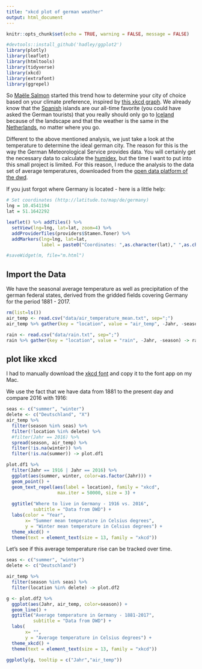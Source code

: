 ```yaml
---
title: "xkcd plot of german weather"
output: html_document
---
```


```r
knitr::opts_chunk$set(echo = TRUE, warning = FALSE, message = FALSE)
```

```r
#devtools::install_github('hadley/ggplot2')
library(plotly)
library(leaflet)
library(htmltools)
library(tidyverse)
library(xkcd)
library(extrafont)
library(ggrepel)
```

So [Maële Salmon](http://www.masalmon.eu/2017/11/16/wheretoliveus/) started this trend how to determine your city of choice based on your climate preference, inspired by [this xkcd graph](https://xkcd.com/1916/). We already know that the [Spanish](https://twitter.com/claudiaguirao/status/931615734521909248) islands are our all-time favorite (you could have asked the German tourists) that you really should only go to [Iceland](https://twitter.com/matamix/status/932192147062784000) because of the landscape and that the weather is the same in the [Netherlands](https://twitter.com/RMHoge/status/932526164668829696), no matter where you go.

Different to the above mentioned analysis, we just take a look at the temperature to determine the ideal german city. The reason for this is the way the German Meteorological Service provides data. You will certainly get the necessary data to calculate the [humidex](https://en.wikipedia.org/wiki/Humidex), but the time I want to put into this small project is limited. For this reason, I reduce the analysis to the data set of average temperatures, downloaded from the [open data platform of the dwd](ftp://ftp-cdc.dwd.de/pub/CDC/regional_averages_DE/).

If you just forgot where Germany is located - here is a little help: 

```r
# Set coordinates (http://latitude.to/map/de/germany)
lng = 10.4541194
lat = 51.1642292

leaflet() %>% addTiles() %>%
  setView(lng=lng, lat=lat, zoom=4) %>%
  addProviderTiles(providers$Stamen.Toner) %>%
  addMarkers(lng=lng, lat=lat, 
             label = paste0("Coordinates: ",as.character(lat)," ",as.character(lng)))

#saveWidget(m, file="m.html")
```

## Import the Data

We have the seasonal average temperature as well as precipitation of the german federal states, derived from the gridded fields covering Germany for the period 1881 - 2017. 
```r
rm(list=ls())
air_temp <- read.csv("data/air_temperature_mean.txt", sep=";")
air_temp %>% gather(key = "location", value = "air_temp", -Jahr, -season) -> air_temp

rain <- read.csv("data/rain.txt", sep=";")
rain %>% gather(key = "location", value = "rain", -Jahr, -season) -> rain
```

## plot like xkcd 

I had to manually download the [xkcd font](http://simonsoftware.se/other/xkcd.ttf) and copy it to the font app on my Mac.

We use the fact that we have data from 1881 to the present day and compare 2016 with 1916:

```r
seas <- c("summer", "winter")
delete <- c("Deutschland", "X")
air_temp %>% 
  filter(season %in% seas) %>%
  filter(!location %in% delete) %>%
  #filter(Jahr == 2016) %>%
  spread(season, air_temp) %>%
  filter(!is.na(winter)) %>%
  filter(!is.na(summer)) -> plot.df1
```

```r
plot.df1 %>%
  filter(Jahr == 1916 | Jahr == 2016) %>%
  ggplot(aes(summer, winter, color=as.factor(Jahr))) +
  geom_point() +
  geom_text_repel(aes(label = location), family = "xkcd", 
                   max.iter = 50000, size = 3) +
  
  ggtitle("Where to live in Germany - 1916 vs. 2016",
          subtitle = "Data from DWD") +
  labs(color = "Year", 
       x= "Summer mean temperature in Celsius degrees", 
       y = "Winter mean temperature in Celsius degrees") +
  theme_xkcd() +
  theme(text = element_text(size = 13, family = "xkcd"))
```

Let's see if this average temperature rise can be tracked over time.

```r
seas <- c("summer", "winter")
delete <- c("Deutschland")

air_temp %>% 
  filter(season %in% seas) %>%
  filter(location %in% delete) -> plot.df2
```

```r
g <- plot.df2 %>%
  ggplot(aes(Jahr, air_temp, color=season)) +
  geom_line() +
  ggtitle("Average temperature in Germany - 1881-2017",
          subtitle = "Data from DWD") +
  labs(
       x= "", 
       y = "Average temperature in Celsius degrees") +
  theme_xkcd() +
  theme(text = element_text(size = 13, family = "xkcd"))

ggplotly(g, tooltip = c("Jahr","air_temp"))
```

